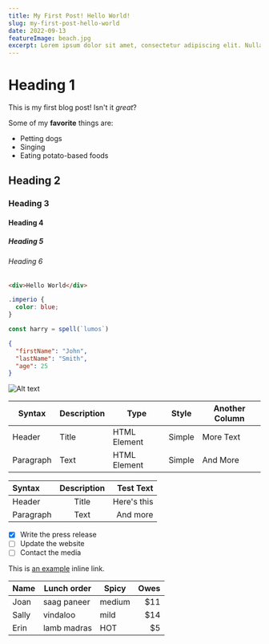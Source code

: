 ```yaml
---
title: My First Post! Hello World!
slug: my-first-post-hello-world
date: 2022-09-13
featureImage: beach.jpg
excerpt: Lorem ipsum dolor sit amet, consectetur adipiscing elit. Nulla magna enim, rutrum eget hendrerit ac, fringilla tincidunt lorem.
---
```


# Heading 1

This is my first blog post! Isn't it _great_?

Some of my **favorite** things are:

- Petting dogs
- Singing
- Eating potato-based foods

## Heading 2

### Heading 3

#### Heading 4

##### Heading 5

###### Heading 6

```html
<div>Hello World</div>
```

```css
.imperio {
  color: blue;
}
```

```js
const harry = spell(`lumos`)
```

```json
{
  "firstName": "John",
  "lastName": "Smith",
  "age": 25
}
```

![Alt text](./beach.jpg)

| Syntax    | Description | Type         | Style  | Another Column |
| --------- | ----------- | ------------ | ------ | -------------- |
| Header    | Title       | HTML Element | Simple | More Text      |
| Paragraph | Text        | HTML Element | Simple | And More       |

| Syntax    | Description |   Test Text |
| :-------- | :---------: | ----------: |
| Header    |    Title    | Here's this |
| Paragraph |    Text     |    And more |

- [x] Write the press release
- [ ] Update the website
- [ ] Contact the media

This is [an example](http://example.com/ "Title") inline link.

| Name  | Lunch order | Spicy  | Owes |
| ----- | ----------- | ------ | ---: |
| Joan  | saag paneer | medium |  $11 |
| Sally | vindaloo    | mild   |  $14 |
| Erin  | lamb madras | HOT    |   $5 |
